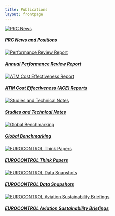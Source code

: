 ```yaml
---
title: Publications
layout: frontpage
---
```


<script>
  function resizeIframe(obj) {
    obj.style.height = obj.contentWindow.document.documentElement.scrollHeight + 'px';
  }
</script>
<style type="text/css">
.img-responsive {
    margin: 0 auto;
    max-width: 75%
}

.resp-container {
    position: relative;
    overflow: hidden;
    padding-top: 60.0%;
}

</style>
<html>
<div class="container">
<div class="row">
<div class="card-deck">
<div class="card"><a href="/publications/prc/news/">
  <img class="card-img-top" src="/images/prc/prc_pos_pap.png" alt="PRC News">
  <div class="card-body"><h5 class="card-title">PRC News and Positions</h5></a><p class="card-text"></p>
  </div>
</div>

<div class="card"><a href="/publications/prc/prr">
  <img class="card-img-top" src="/images/prc/prr2021.png" alt="Performance Review Report">
  <div class="card-body">   <h5 class="card-title">Annual Performance Review Report</h5></a><p class="card-text"></p>
  </div>
</div>

<div class="card"><a href="/publications/prc/ace">
  <img class="card-img-top" src="/images/prc/ace2020.png" alt="ATM Cost Effectiveness Report">
  <div class="card-body"><h5 class="card-title">ATM Cost Effectiveness (ACE) Reports</h5></a><p class="card-text"></p>
  </div>
</div>

<div class="card"><a href="/publications/studies/">
  <img class="card-img-top" src="/images/prc/technote.png" alt="Studies and Technical Notes">
  <div class="card-body"><h5 class="card-title">Studies and Technical Notes</h5></a><p class="card-text"></p>
  </div>
</div>

</div>
</div>
</div>


<div class="container">
<div class="row">
<div class="card-deck">

<div class="card"><a href="/global/">
  <img class="card-img-top" src="/images/prc/global.png" alt="Global Benchmarking">
  <div class="card-body"><h5 class="card-title">Global Benchmarking</h5></a><p class="card-text"></p>
  </div>
</div>

<div class="card"><a href="/publications/ectl/think/">
  <img class="card-img-top" src="/images/ectl_tp.jpg" alt="EUROCONTROL Think Papers">
  <div class="card-body"><h5 class="card-title">EUROCONTROL Think Papers</h5></a><p class="card-text"></p>
  </div>
</div>

<div class="card"><a href="/publications/ectl/datasnap/">
  <img class="card-img-top" src="/images/ectl_ds.png" alt="EUROCONTROL Data Snapshots">
  <div class="card-body"><h5 class="card-title">EUROCONTROL Data Snapshots</h5></a><p class="card-text"></p>
  </div>
</div>

<div class="card"><a href="https://www.eurocontrol.int/aviation-sustainability-briefing" target="_blank">
  <img class="card-img-top" src="/images/asu_pub.png" alt="EUROCONTROL Aviation Sustainability Briefings">
  <div class="card-body"><h5 class="card-title">EUROCONTROL Aviation Sustainability Briefings</h5></a><p class="card-text"></p>
  </div>
</div>

</div>
</div>
</div>

</html>